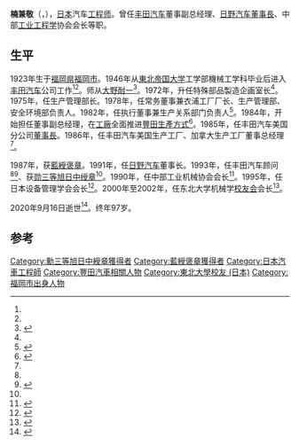 '''楠兼敬'''（{{jpn|j=楠 兼敬|hg=くすのき かねよし|rm=Kusunoki kaneyoshi|f=y}}，{{bd|1923年|7月12日|2020年|9月16日|catIdx=Kusunoki}}），[[日本|日本]]汽车[[工程师|工程师]]。曾任[[丰田汽车|丰田汽车]]董事副总经理、[[日野汽车|日野汽车]][[董事長|董事長]]、中部[[工业工程学|工业工程学]]协会会长等职。

== 生平 ==
1923年生于[[福岡県|福岡県]][[福岡市|福岡市]]。1946年从[[東北帝国大学|東北帝国大学]]工学部機械工学科毕业后进入[[丰田汽车|丰田汽车]]公司工作<ref name="am"/><ref name="gi"/>。师从[[大野耐一|大野耐一]]<ref name="ns">{{Cite web|url=https://style.nikkei.com/article/DGXZZO98795790U6A320C1000000|script-title=ja:仕事人秘録セレクション改善魂やまず（13）　身ぶり手ぶり、米で指導|date=2013-07-01|work=[[日經產業新聞|日經產業新聞]]|language=ja|access-date=2020-10-02|archive-date=2020-10-09|archive-url=https://web.archive.org/web/20201009100813/https://style.nikkei.com/article/DGXZZO98795790U6A320C1000000|dead-url=no}}</ref>。1972年，升任特殊部品製造企画室长<ref name="am"/>。1975年，任生产管理部长。1978年，任常务董事兼衣浦工厂厂长、生产管理部、安全环境部负责人。1982年，任执行董事兼生产关系部门负责人<ref name="gi">{{Cite web|url=https://www.jsae.or.jp/~dat1/interview/interview42.pdf|script-title=ja:生産技術開発とトヨタ生産方式の確立|language=ja|access-date=2020-10-02|archive-date=2016-03-25|archive-url=https://web.archive.org/web/20160325083903/http://www.jsae.or.jp/~dat1/interview/interview42.pdf|dead-url=no}}</ref>。1984年，开始担任董事副总经理，在[[工廠|工廠]]全面推进[[豐田生產方式|豐田生產方式]]<ref>{{Cite web|url=https://www.toyota.co.jp/jpn/company/history/75years/text/leaping_forward_as_a_global_corporation/chapter2/section2/item2_a.html|script-title=ja:第2節 創立50周年と円高への対応第2項 徹底した原価低減活動|work=丰田汽车|language=ja|access-date=2020-10-02|archive-date=2020-10-08|archive-url=https://web.archive.org/web/20201008201153/https://www.toyota.co.jp/jpn/company/history/75years/text/leaping_forward_as_a_global_corporation/chapter2/section2/item2_a.html|dead-url=no}}</ref>。1985年，任丰田汽车美国分公司[[董事長|董事長]]。1986年，任丰田汽车美国生产工厂、加拿大生产工厂董事总经理<ref name="gi"/>。

1987年，获[[褒章|藍綬褒章]]。1991年，任[[日野汽车|日野汽车]]董事长。1993年，任丰田汽车顾问<ref name="gi"/><ref name="am">{{cite book |author=楠兼敬|script-title=ja:挑戦飛躍―トヨタ北米事業立ち上げの「現場」 |date=2004 |publisher=中部经济新闻社 |isbn=9784885200885 |language=ja}}</ref>、获[[旭日章|勋三等旭日中绶章]]<ref name="gi"/>。1990年，任中部工业机械协会会长<ref>{{Cite web|url=https://www.cpc.or.jp/ie/publics/index/3/|script-title=ja:協会概要|language=ja|access-date=2020-10-02|archive-date=2021-01-22|archive-url=https://web.archive.org/web/20210122085128/https://www.cpc.or.jp/ie/publics/index/3/|dead-url=no}}</ref>。1995年，任日本设备管理学会会长<ref>{{Cite web|url=http://www.sopej.gr.jp/common/fckeditor/editor/filemanager/connectors/php/transfer.php?file=/Paper/uid000013_313939355F566F6C2E372E706466|title=平成7年度|work=日本設備管理学会|language=ja|access-date=2022-01-02|archive-date=2020-10-08|archive-url=https://web.archive.org/web/20201008212326/http://www.sopej.gr.jp/common/fckeditor/editor/filemanager/connectors/php/transfer.php?file=%2FPaper%2Fuid000013_313939355F566F6C2E372E706466|dead-url=no}}</ref>。2000年至2002年，任东北大学机械学[[校友会|校友会]]会长<ref>{{Cite web|url=http://www.mech.tohoku.ac.jp/dousou/about/officer/list/index.html|script-title=ja:過去の東北大学機械系同窓会役員名簿|language=ja|access-date=2020-10-02|archive-date=2020-10-06|archive-url=https://web.archive.org/web/20201006110922/http://www.mech.tohoku.ac.jp/dousou/about/officer/list/index.html|dead-url=no}}</ref>。

2020年9月16日逝世<ref>{{Cite web|script-title=ja:楠兼敬氏が死去 元日野自動車工業（現日野自動車）会長|url=https://www.nikkei.com/article/DGXMZO64132450T20C20A9CZ8000/|website=[[日本經濟新聞|日本經濟新聞]]|date=2020-09-23|accessdate=2020-09-23|language=ja|archive-date=2020-10-02|archive-url=https://web.archive.org/web/20201002013451/https://www.nikkei.com/article/DGXMZO64132450T20C20A9CZ8000/|dead-url=no}}</ref>。终年97岁。

== 参考 ==
{{reflist|2}}
{{Authority control}}
{{DEFAULTSORT:Kusunoki, kaneyoshi}}
[[Category:勳三等旭日中綬章獲得者|Category:勳三等旭日中綬章獲得者]]
[[Category:藍綬褒章獲得者|Category:藍綬褒章獲得者]]
[[Category:日本汽車工程師|Category:日本汽車工程師]]
[[Category:豐田汽車相關人物|Category:豐田汽車相關人物]]
[[Category:東北大學校友_(日本)|Category:東北大學校友 (日本)]]
[[Category:福岡市出身人物|Category:福岡市出身人物]]
